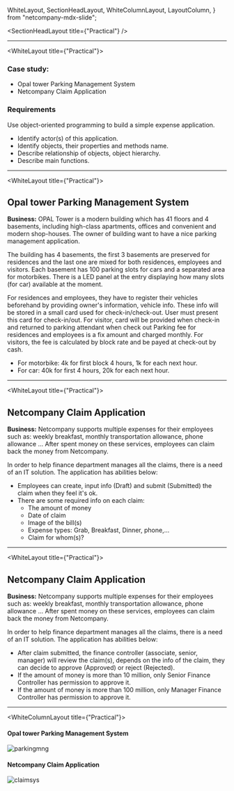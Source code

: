   WhiteLayout,
  SectionHeadLayout,
  WhiteColumnLayout,
  LayoutColumn,
} from "netcompany-mdx-slide";


<SectionHeadLayout title={"Practical"} />

---

<WhiteLayout title={"Practical"}>

### Case study:

- Opal tower Parking Management System
- Netcompany Claim Application

### Requirements

Use object-oriented programming to build a simple expense application.

- Identify actor(s) of this application.
- Identify objects, their properties and methods name.
- Describe relationship of objects, object hierarchy.
- Describe main functions.

</WhiteLayout>

---

<WhiteLayout title={"Practical"}>

## Opal tower Parking Management System

**Business:** OPAL Tower is a modern building which has 41 floors and 4 basements, including high-class apartments, offices and convenient and modern shop-houses.
The owner of building want to have a nice parking management application.

The building has 4 basements, the first 3 basements are preserved for residences and the last one are mixed for both residences, employees and visitors.
Each basement has 100 parking slots for cars and a separated area for motorbikes.
There is a LED panel at the entry displaying how many slots (for car) available at the moment.

For residences and employees, they have to register their vehicles beforehand by providing owner's information, vehicle info. These info will be stored in a small card used for check-in/check-out. User must present this card for check-in/out.
For visitor, card will be provided when check-in and returned to parking attendant when check out
Parking fee for residences and employees is a fix amount and charged monthly. For visitors, the fee is calculated by block rate and be payed at check-out by cash.

- For motorbike: 4k for first block 4 hours, 1k for each next hour.
- For car: 40k for first 4 hours, 20k for each next hour.

</WhiteLayout>

---

<WhiteLayout title={"Practical"}>

## Netcompany Claim Application

**Business:** Netcompany supports multiple expenses for their employees such as: weekly breakfast, monthly transportation allowance, phone allowance ...
After spent money on these services, employees can claim back the money from Netcompany.

In order to help finance department manages all the claims, there is a need of an IT solution.
The application has abilities below:

- Employees can create, input info (Draft) and submit (Submitted) the claim when they feel it's ok.
- There are some required info on each claim:
  - The amount of money
  - Date of claim
  - Image of the bill(s)
  - Expense types: Grab, Breakfast, Dinner, phone,...
  - Claim for whom(s)?

</WhiteLayout>

---

<WhiteLayout title={"Practical"}>

## Netcompany Claim Application

**Business:** Netcompany supports multiple expenses for their employees such as: weekly breakfast, monthly transportation allowance, phone allowance ...
After spent money on these services, employees can claim back the money from Netcompany.

In order to help finance department manages all the claims, there is a need of an IT solution.
The application has abilities below:

- After claim submitted, the finance controller (associate, senior, manager) will review the claim(s), depends on the info of the claim, they can decide to approve (Approved) or reject (Rejected).
- If the amount of money is more than 10 million, only Senior Finance Controller has permission to approve it.
- If the amount of money is more than 100 million, only Manager Finance Controller has permission to approve it.

</WhiteLayout>

---

<WhiteColumnLayout title={"Practical"}>
<LayoutColumn>

#### Opal tower Parking Management System

<div
  style={{
    display: "flex",
    flexDirection: "column",
    flex: "1",
    alignSelf: "center",
    paddingRight:"3em"
  }}
>
  <img
    src={parkingmng}
    style={{ objectFit: "contain" }}
    alt="parkingmng" />
</div>
</LayoutColumn>
<LayoutColumn>

#### Netcompany Claim Application

<div
  style={{
    display: "flex",
    flexDirection: "column",
    flex: "1",
    alignSelf: "center",
    paddingLeft:"3em"
  }}
>
  <img 
    src={claimsys}
    style={{objectFit: 'contain'}}
    alt="claimsys" />
</div>
</LayoutColumn>
</WhiteColumnLayout>
